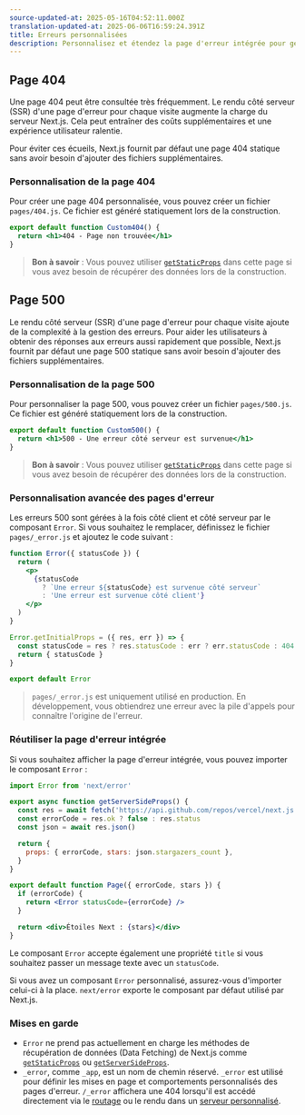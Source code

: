 ```yaml
---
source-updated-at: 2025-05-16T04:52:11.000Z
translation-updated-at: 2025-06-06T16:59:24.391Z
title: Erreurs personnalisées
description: Personnalisez et étendez la page d'erreur intégrée pour gérer les erreurs personnalisées.
---
```


## Page 404

Une page 404 peut être consultée très fréquemment. Le rendu côté serveur (SSR) d'une page d'erreur pour chaque visite augmente la charge du serveur Next.js. Cela peut entraîner des coûts supplémentaires et une expérience utilisateur ralentie.

Pour éviter ces écueils, Next.js fournit par défaut une page 404 statique sans avoir besoin d'ajouter des fichiers supplémentaires.

### Personnalisation de la page 404

Pour créer une page 404 personnalisée, vous pouvez créer un fichier `pages/404.js`. Ce fichier est généré statiquement lors de la construction.

```jsx filename="pages/404.js"
export default function Custom404() {
  return <h1>404 - Page non trouvée</h1>
}
```

> **Bon à savoir** : Vous pouvez utiliser [`getStaticProps`](/docs/pages/building-your-application/data-fetching/get-static-props) dans cette page si vous avez besoin de récupérer des données lors de la construction.

## Page 500

Le rendu côté serveur (SSR) d'une page d'erreur pour chaque visite ajoute de la complexité à la gestion des erreurs. Pour aider les utilisateurs à obtenir des réponses aux erreurs aussi rapidement que possible, Next.js fournit par défaut une page 500 statique sans avoir besoin d'ajouter des fichiers supplémentaires.

### Personnalisation de la page 500

Pour personnaliser la page 500, vous pouvez créer un fichier `pages/500.js`. Ce fichier est généré statiquement lors de la construction.

```jsx filename="pages/500.js"
export default function Custom500() {
  return <h1>500 - Une erreur côté serveur est survenue</h1>
}
```

> **Bon à savoir** : Vous pouvez utiliser [`getStaticProps`](/docs/pages/building-your-application/data-fetching/get-static-props) dans cette page si vous avez besoin de récupérer des données lors de la construction.

### Personnalisation avancée des pages d'erreur

Les erreurs 500 sont gérées à la fois côté client et côté serveur par le composant `Error`. Si vous souhaitez le remplacer, définissez le fichier `pages/_error.js` et ajoutez le code suivant :

```jsx
function Error({ statusCode }) {
  return (
    <p>
      {statusCode
        ? `Une erreur ${statusCode} est survenue côté serveur`
        : 'Une erreur est survenue côté client'}
    </p>
  )
}

Error.getInitialProps = ({ res, err }) => {
  const statusCode = res ? res.statusCode : err ? err.statusCode : 404
  return { statusCode }
}

export default Error
```

> `pages/_error.js` est uniquement utilisé en production. En développement, vous obtiendrez une erreur avec la pile d'appels pour connaître l'origine de l'erreur.

### Réutiliser la page d'erreur intégrée

Si vous souhaitez afficher la page d'erreur intégrée, vous pouvez importer le composant `Error` :

```jsx
import Error from 'next/error'

export async function getServerSideProps() {
  const res = await fetch('https://api.github.com/repos/vercel/next.js')
  const errorCode = res.ok ? false : res.status
  const json = await res.json()

  return {
    props: { errorCode, stars: json.stargazers_count },
  }
}

export default function Page({ errorCode, stars }) {
  if (errorCode) {
    return <Error statusCode={errorCode} />
  }

  return <div>Étoiles Next : {stars}</div>
}
```

Le composant `Error` accepte également une propriété `title` si vous souhaitez passer un message texte avec un `statusCode`.

Si vous avez un composant `Error` personnalisé, assurez-vous d'importer celui-ci à la place. `next/error` exporte le composant par défaut utilisé par Next.js.

### Mises en garde

- `Error` ne prend pas actuellement en charge les méthodes de récupération de données (Data Fetching) de Next.js comme [`getStaticProps`](/docs/pages/building-your-application/data-fetching/get-static-props) ou [`getServerSideProps`](/docs/pages/building-your-application/data-fetching/get-server-side-props).
- `_error`, comme `_app`, est un nom de chemin réservé. `_error` est utilisé pour définir les mises en page et comportements personnalisés des pages d'erreur. `/_error` affichera une 404 lorsqu'il est accédé directement via le [routage](/docs/pages/building-your-application/routing) ou le rendu dans un [serveur personnalisé](/docs/pages/building-your-application/configuring/custom-server).